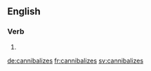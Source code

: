 ==English==

===Verb===
{{head|en}}

# {{en-third-person singular of|cannibalize}}

[[de:cannibalizes]]
[[fr:cannibalizes]]
[[sv:cannibalizes]]